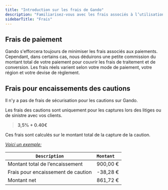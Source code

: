 ```yaml
---
title: "Introduction sur les frais de Gando"
description: "Familiarisez-vous avec les frais associés à l’utilisation de Gando."
sidebarTitle: "Frais"
---
```


## Frais de paiement

Gando s'efforcera toujours de minimiser les frais associés aux paiements. Cependant, dans certains cas, nous déduirons une petite commission du montant total de votre paiement pour couvrir les frais de traitement et de conversion. Les frais réels varient selon votre mode de paiement, votre région et votre devise de règlement.

## Frais pour encaissements des cautions

<Info>
  Il n'y a pas de frais de sécurisation pour les cautions sur Gando.
</Info>

Les frais des cautions sont uniquement pour les captures lors des litiges ou de sinistre avec vos clients.

> **3,5% \+ 0.40€**

Ces frais sont calculés sur le montant total de la capture de la caution.

_<u>Voici un exemple:</u>_

| `Description`                      | ``Montant``  |
| ---------------------------------- | :------- |
| Montant total de l’encaissement    | 900,00 € |
| Frais pour encaissement de caution | -38,28 € |
| Montant net                        | 861,72 € |